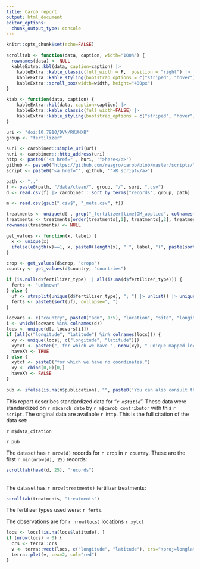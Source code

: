 ```yaml
---
title: Carob report
output: html_document
editor_options: 
  chunk_output_type: console
---
```


```r
knitr::opts_chunk$set(echo=FALSE)

scrolltab <- function(data, caption, width="100%") {
  rownames(data) <- NULL
  kableExtra::kbl(data, caption=caption) |>
    kableExtra::kable_classic(full_width = F,  position = "right") |>
    kableExtra::kable_styling(bootstrap_options = c("striped", "hover"))  |> 
    kableExtra::scroll_box(width=width, height="400px")
}

ktab <- function(data, caption) {
    kableExtra::kbl(data, caption=caption) |>
    kableExtra::kable_classic(full_width=FALSE) |> 
    kableExtra::kable_styling(bootstrap_options = c("striped", "hover"))
}

uri <- "doi:10.7910/DVN/RKUMXB"
group <- "fertilizer"

suri <- carobiner::simple_uri(uri)
huri <- carobiner:::http_address(uri)
http <- paste0('<a href="', huri, '">here</a>')
github <- paste0("https://github.com/reagro/carob/blob/master/scripts/", group, suri, ".R")
script <- paste0('<a href="', github, '">R script</a>')

path <- ".."
f <- paste0(path, "/data/clean/", group, "/", suri, ".csv")
d <- read.csv(f) |> carobiner:::sort_by_terms("records", group, path)

m <- read.csv(gsub(".csv$", "_meta.csv", f))

treatments <- unique(d[ , grep("_fertilizer|lime|OM_applied", colnames(d))])
treatments <- treatments[order(treatments[,1], treatments[,2], treatments[,3]), ]
rownames(treatments) <- NULL

get_values <- function(x, label) {
  x <- unique(x)
  ifelse(length(x)==1, x, paste0(length(x), " ", label, "(", paste(sort(x), collapse=", "), ")"))
}

crop <- get_values(d$crop, "crops")
country <- get_values(d$country, "countries")

if (is.null(d$fertilizer_type) || all(is.na(d$fertilizer_type))) {
  ferts <- "unknown"
} else {
  uf <- strsplit(unique(d$fertilizer_type), "; ") |> unlist() |> unique()
  ferts <- paste0(sort(uf), collapse=", ")
}

locvars <- c("country", paste0("adm", 1:5), "location", "site", "longitude", "latitude")
i <- which(locvars %in% colnames(d))
locs <- unique(d[, locvars[i]])
if (all(c("longitude", "latitude") %in% colnames(locs))) {
  xy <- unique(locs[, c("longitude", "latitude")])
  xytxt <- paste0(", for which we have ", nrow(xy), " unique mapped locations.")
  haveXY <- TRUE
} else {
  xytxt <- paste0("for which we have no coordinates.")
  xy <- cbind(0,0)[0,]
  haveXY <- FALSE
}
     
pub <- ifelse(is.na(m$publication), "", paste0('You can also consult the accompanying <a href="', carobiner:::http_address(carobiner::simple_uri(m$publication, reverse=FALSE)), '">paper</a>.'))
```


This report describes standardized data for "*`r m$title`*". These data were standardized on `r m$carob_date` by `r m$carob_contributor` with this `r script`. The original data are available `r http`. This is the full citation of the data set: 

`r m$data_citation`

`r pub`

The dataset has `r nrow(d)` records for `r crop` in `r country`. These are the first `r min(nrow(d), 25)` records: 

```r
scrolltab(head(d, 25), "records")
```

</br>
The dataset has `r nrow(treatments)` fertilizer treatments: 

```r
scrolltab(treatments, "treatments")
```

The fertilizer types used were: `r ferts`.

The observations are for `r nrow(locs)` locations `r xytxt`

```r
locs <- locs[!is.na(locs$latitude), ]
if (nrow(locs) > 0) {
  crs <- terra::crs
  v <- terra::vect(locs, c("longitude", "latitude"), crs="+proj=longlat")
  terra::plet(v, cex=2, col="red")
}
```